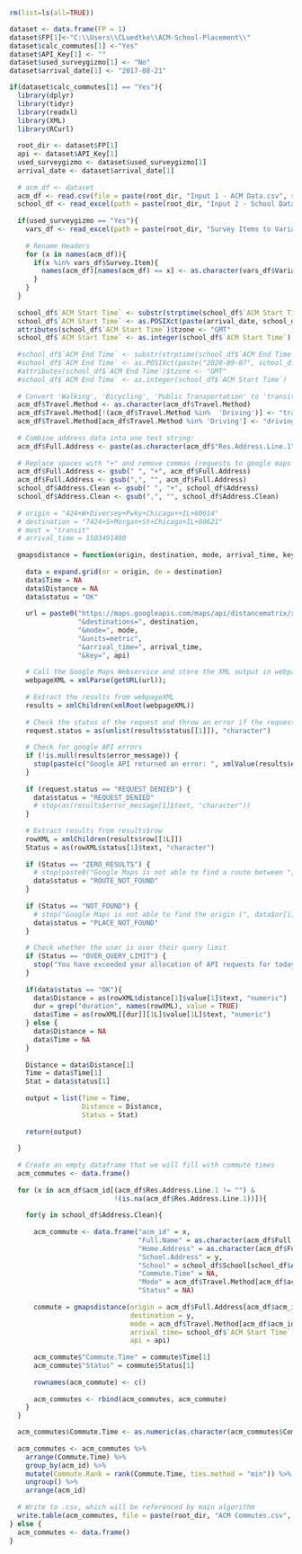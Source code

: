 ```r
rm(list=ls(all=TRUE))

dataset <- data.frame(FP = 1)
dataset$FP[1]<-"C:\\Users\\CLuedtke\\ACM-School-Placement\\"
dataset$calc_commutes[1] <-"Yes"
dataset$API_Key[1] <- ""
dataset$used_surveygizmo[1] <- "No"
dataset$arrival_date[1] <- "2017-08-21"

```

```r
if(dataset$calc_commutes[1] == "Yes"){
  library(dplyr)
  library(tidyr)
  library(readxl)
  library(XML)
  library(RCurl)
  
  root_dir <- dataset$FP[1]
  api <- dataset$API_Key[1]
  used_surveygizmo <- dataset$used_surveygizmo[1]
  arrival_date <- dataset$arrival_date[1]
  
  # acm_df <- dataset
  acm_df <- read.csv(file = paste(root_dir, "Input 1 - ACM Data.csv", sep = ""), check.names=FALSE)
  school_df <- read_excel(path = paste(root_dir, "Input 2 - School Data.xls", sep = ""))
  
  if(used_surveygizmo == "Yes"){
    vars_df <- read_excel(path = paste(root_dir, "Survey Items to Variable Names.xls", sep = ""))
    
    # Rename Headers
    for (x in names(acm_df)){
      if(x %in% vars_df$Survey.Item){
        names(acm_df)[names(acm_df) == x] <- as.character(vars_df$Variable.Name[vars_df$Survey.Item == x])
      }
    }
  }
  
  school_df$`ACM Start Time` <- substr(strptime(school_df$`ACM Start Time`, "%I:%M%p" ),12,19)
  school_df$`ACM Start Time` <- as.POSIXct(paste(arrival_date, school_df$`ACM Start Time`))
  attributes(school_df$`ACM Start Time`)$tzone <- "GMT"
  school_df$`ACM Start Time` <- as.integer(school_df$`ACM Start Time`)
  
  #school_df$`ACM End Time` <- substr(strptime(school_df$`ACM End Time`, "%I:%M%p" ),12,19)
  #school_df$`ACM End Time` <- as.POSIXct(paste("2020-09-07", school_df$`ACM End Time`))
  #attributes(school_df$`ACM End Time`)$tzone <- "GMT" 
  #school_df$`ACM End Time` <- as.integer(school_df$`ACM Start Time`)
  
  # Convert 'Walking', 'Bicycling', 'Public Transportation' to 'transit'
  acm_df$Travel.Method <- as.character(acm_df$Travel.Method)
  acm_df$Travel.Method[!(acm_df$Travel.Method %in%  'Driving')] <- "transit"
  acm_df$Travel.Method[acm_df$Travel.Method %in% 'Driving'] <- "driving"
  
  # Combine address data into one text string:
  acm_df$Full.Address <- paste(as.character(acm_df$"Res.Address.Line.1"), as.character(acm_df$"Res.City"), as.character(acm_df$"Res.State"), as.character(acm_df$"Res.Postal.Code"))
  
  # Replace spaces with "+" and remove commas (requests to google maps API cannot include spaces)
  acm_df$Full.Address <- gsub(" ", "+", acm_df$Full.Address)
  acm_df$Full.Address <- gsub(",", "", acm_df$Full.Address)
  school_df$Address.Clean <- gsub(" ", "+", school_df$Address)
  school_df$Address.Clean <- gsub(",", "", school_df$Address.Clean)
  
  # origin = "424+W+Diversey+Pwky+Chicago++IL+60614"
  # destination = "7424+S+Morgan+St+Chicago+IL+60621"
  # most = "transit"
  # arrival_time = 1503491400
  
  gmapsdistance = function(origin, destination, mode, arrival_time, key, api) {
  
    data = expand.grid(or = origin, de = destination)
    data$Time = NA
    data$Distance = NA
    data$status = "OK"
    
    url = paste0("https://maps.googleapis.com/maps/api/distancematrix/xml?origins=", origin,
                 "&destinations=", destination,
                 "&mode=", mode,
                 "&units=metric",
                 "&arrival_time=", arrival_time,
                 "&key=", api)
    
    # Call the Google Maps Webservice and store the XML output in webpageXML
    webpageXML = xmlParse(getURL(url));
          
    # Extract the results from webpageXML
    results = xmlChildren(xmlRoot(webpageXML))
          
    # Check the status of the request and throw an error if the request was denied
    request.status = as(unlist(results$status[[1]]), "character")
    
    # Check for google API errors
    if (!is.null(results$error_message)) {
      stop(paste(c("Google API returned an error: ", xmlValue(results$error_message)), sep = ""))
    }
    
    if (request.status == "REQUEST_DENIED") {
      data$status = "REQUEST_DENIED"
      # stop(as(results$error_message[1]$text, "character"))
    }
    
    # Extract results from results$row
    rowXML = xmlChildren(results$row[[1L]])
    Status = as(rowXML$status[1]$text, "character")
    
    if (Status == "ZERO_RESULTS") {
      # stop(paste0("Google Maps is not able to find a route between ", data$or[i]," and ", data$de[i]))
      data$status = "ROUTE_NOT_FOUND"
    }
    
    if (Status == "NOT_FOUND") {
      # stop("Google Maps is not able to find the origin (", data$or[i],") or destination (", data$de[i], ")")
      data$status = "PLACE_NOT_FOUND"
    }
    
    # Check whether the user is over their query limit
    if (Status == "OVER_QUERY_LIMIT") {
      stop("You have exceeded your allocation of API requests for today.")
    }
    
    if(data$status == "OK"){
      data$Distance = as(rowXML$distance[1]$value[1]$text, "numeric")
      dur = grep("duration", names(rowXML), value = TRUE)
      data$Time = as(rowXML[[dur]][1L]$value[1L]$text, "numeric")
    } else {
      data$Distance = NA
      data$Time = NA
    }
    
    Distance = data$Distance[1]
    Time = data$Time[1]
    Stat = data$status[1]
    
    output = list(Time = Time,
                  Distance = Distance,
                  Status = Stat)
    
    return(output)
    
  }
  
  # Create an empty dataframe that we will fill with commute times
  acm_commutes <- data.frame()
  
  for (x in acm_df$acm_id[(acm_df$Res.Address.Line.1 != "") & 
                          !(is.na(acm_df$Res.Address.Line.1))]){
    
    for(y in school_df$Address.Clean){
      
      acm_commute <- data.frame("acm_id" = x,
                                "Full.Name" = as.character(acm_df$Full.Name[acm_df$acm_id == x]),
                                "Home.Address" = as.character(acm_df$Full.Address[acm_df$acm_id == x]),
                                "School.Address" = y,
                                "School" = school_df$School[school_df$Address.Clean == y],
                                "Commute.Time" = NA,
                                "Mode" = acm_df$Travel.Method[acm_df$acm_id == x],
                                "Status" = NA)
      
      commute = gmapsdistance(origin = acm_df$Full.Address[acm_df$acm_id == x], 
                              destination = y, 
                              mode = acm_df$Travel.Method[acm_df$acm_id == x],
                              arrival_time= school_df$`ACM Start Time`[school_df$Address.Clean == y],
                              api = api)
  
      acm_commute$"Commute.Time" = commute$Time[1]
      acm_commute$"Status" = commute$Status[1]
  
      rownames(acm_commute) <- c()
      
      acm_commutes <- rbind(acm_commutes, acm_commute)
    }
  }

  acm_commutes$Commute.Time <- as.numeric(as.character(acm_commutes$Commute.Time))
  
  acm_commutes <- acm_commutes %>% 
    arrange(Commute.Time) %>%
    group_by(acm_id) %>%
    mutate(Commute.Rank = rank(Commute.Time, ties.method = "min")) %>%
    ungroup() %>%
    arrange(acm_id)
  
  # Write to .csv, which will be referenced by main algorithm
  write.table(acm_commutes, file = paste(root_dir, "ACM Commutes.csv", sep = ""), sep=",", row.names=FALSE)
} else {
  acm_commutes <- data.frame()
}

```